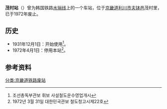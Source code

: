 {{朝鮮半島車站資訊
|公司色 = black
|文字色 = 
|站名 = 茂村站
|圖片 = 
|pxl = 
|圖片說明 =
|前一站 = [[利川站旧址|利川]]
|前一站距離 = 4.5
|後一站距離 = 2.1
|後一站 = [[竹堂站|竹堂]]
|諺文 = 무촌역
|朝鮮漢字 = 茂村驛
|文觀部式 = Muchon-yeok
|馬-賴式 = 
|副站名 = 
|車站編號 = 
|停站路線數 = 
|所屬公司 = [[大韩民国铁道厅|大韩民国铁道厅]]
|所屬路線 = [[水骊线|水骊线]]
|距離 = 57.6
|起點站 = [[水原站_(京畿道)|水原]]
|所在地 =[[京畿道|京畿道]][[利川市_(京畿道)|利川市]][[夫钵邑|夫钵邑]]茂村里
|車站構造 = 地面车站
|月台配置 = 
|啟用年月日 = 1931年12月1日 
|廢站年月日 = 1972年4月1日
|上下車人次 = 
|統計年度 = 
|轉車 = 
|備註 = 
|全寬備註 = 
}}

'''茂村站'''（{{kor|諺=무촌역|漢=茂村驛|羅=Muchon yeok|f=y}}）曾为韩国铁路[[水骊线|水骊线]]上的一个车站，位于[[京畿道|京畿道]][[利川市_(京畿道)|利川市]][[夫钵邑|夫钵邑]]茂村里，已于1972年废止。

== 历史 ==
*1931年12月1日：开始使用<ref>조선총독부관보 휘보 사설철도운수영업개시</ref>。
*1972年4月1日：停用本站<ref>1972년 3월 31일 대한민국관보 철도청고시제22호</ref>。

== 参考资料 ==
{{reflist}}

{{水骊线}}
{{Railwaystation-stub}}
[[分类:京畿道铁路废站|分类:京畿道铁路废站]]